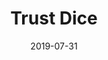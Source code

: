 ---
title: Trust Dice
category: Project
status: publish
date: 2019-07-31
slug: A decentralized online gaming platform integrated with IOTX & VITA tokens
website: https://trustdice.win/
twitter: https://twitter.com/Trust_Dice
logo: /img/Trust Dice.png
featured_img: https://wp.gcap1.iotex.io/wp-content/uploads/2020/09/trustdice-header.png
telegram: https://t.me/trust_dice
---